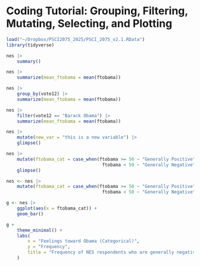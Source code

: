 # Coding Tutorial: Grouping, Filtering, Mutating, Selecting, and Plotting

```r
load("~/Dropbox/PSCI2075_2025/PSCI_2075_v2.1.RData")
library(tidyverse)
```

```r
nes |> 
    summary()
```

```r
nes |> 
    summarize(mean_ftobama = mean(ftobama))
```

```r
nes |> 
    group_by(vote12) |>
    summarize(mean_ftobama = mean(ftobama))
```

```r
nes |> 
    filter(vote12 == "Barack Obama") |>
    summarize(mean_ftobama = mean(ftobama))
```

```r
nes |> 
    mutate(new_var = "this is a new variable") |> 
    glimpse()
```

```r
nes |> 
    mutate(ftobama_cat = case_when(ftobama >= 50 ~ "Generally Positive",
                                    ftobama < 50 ~ "Generally Negative")) |> 
    glimpse()
```

```r
nes <- nes |> 
    mutate(ftobama_cat = case_when(ftobama >= 50 ~ "Generally Positive",
                                    ftobama < 50 ~ "Generally Negative"))

g <- nes |> 
    ggplot(aes(x = ftobama_cat)) + 
    geom_bar() 

g + 
    theme_minimal() + 
    labs(
        x = "Feelings toward Obama (Categorical)",
        y = "Frequency", 
        title = "Frequency of NES respondents who are generally negative\n vs. generally positive toward Obama"
    )
```